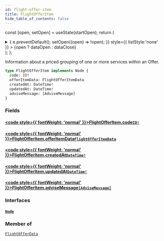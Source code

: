 ```yaml
---
id: flight-offer-item
title: FlightOfferItem
hide_table_of_contents: false
---
```






const [open, setOpen] = useState(startOpen);
return (
<details {...(open ? { open: true } : {})} className="details" style={{ border:'none', boxShadow:'none', background:'var(--ifm-background-color)' }}>
<summary
onClick={(e) => {
e.preventDefault();
setOpen((open) => !open);
}}
style={{ listStyle:'none' }} >
{open ? dataOpen : dataClose}
</summary>
{open && children}
</details>
);
};

Information about a priced grouping of one or more services within an Offer.

```graphql
type FlightOfferItem implements Node {
  code: ID!
  offerItemData: FlightOfferItemData
  createdAt: DateTime!
  updatedAt: DateTime!
  adviseMessage: [AdviseMessage]
}
```

### Fields

#### [<code style={{ fontWeight: 'normal' }}>FlightOfferItem.<b>code</b></code>](#)<Bullet />[`ID!`](/api/scalars/id) <Badge class="badge badge--secondary" text="non-null"/> <Badge class="badge badge--secondary" text="scalar"/>

>

#### [<code style={{ fontWeight: 'normal' }}>FlightOfferItem.<b>offerItemData</b></code>](#)<Bullet />[`FlightOfferItemData`](/api/objects/flight-offer-item-data) <Badge class="badge badge--secondary" text="object"/>

>

#### [<code style={{ fontWeight: 'normal' }}>FlightOfferItem.<b>createdAt</b></code>](#)<Bullet />[`DateTime!`](/api/scalars/date-time) <Badge class="badge badge--secondary" text="non-null"/> <Badge class="badge badge--secondary" text="scalar"/>

>

#### [<code style={{ fontWeight: 'normal' }}>FlightOfferItem.<b>updatedAt</b></code>](#)<Bullet />[`DateTime!`](/api/scalars/date-time) <Badge class="badge badge--secondary" text="non-null"/> <Badge class="badge badge--secondary" text="scalar"/>

>

#### [<code style={{ fontWeight: 'normal' }}>FlightOfferItem.<b>adviseMessage</b></code>](#)<Bullet />[`[AdviseMessage]`](/api/objects/advise-message) <Badge class="badge badge--secondary" text="list"/> <Badge class="badge badge--secondary" text="object"/>

>

### Interfaces

#### [`Node`](/api/interfaces/node) <Badge class="badge badge--secondary" text="interface"/>

>

### Member of

[`FlightOfferData`](/api/objects/flight-offer-data) <Badge class="badge badge--secondary" text="object"/>
